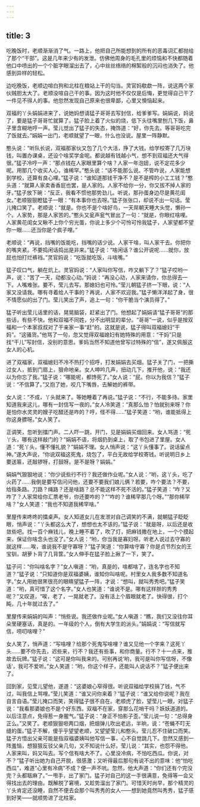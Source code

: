 ```yaml
---
---
---
```

title: 3
---



吃晚饭时，老顺渐渐消了气。一路上，他把自己所能想到的所有的恶毒词汇都抛给了那个“干部”。这是几年来少有的发泄。仿佛他周身的毛孔里的烦恼和不快都随着他口中喷出的一个个脏字眼溜出去了，心中丝丝络络的棉絮般的沉闷也消失了。他感到异样的轻松。

边吃晚饭，老顺边喧白狗和北柱在粮站上干的勾当。灵官妈欷歔一阵，说这两个家伙贼胆太大了。老顺没喧自己干的事。因为这时他不仅仅是后悔，更觉得自己干了一件见不得人的事。他忽然发现自己原来也很卑鄙，心里又懊恼起来。

双福的丫头娟娟进来了，说她妈想请猛子哥哥去写封信，给爹爹写。娟娟说，妈说了，要是猛子哥哥忙就算了。猛子脸上着了火似的烧，低下头往嘴里刨几下饭，鼻子里含糊地哼一声。莹儿觉出了猛子的失态，掩饰道：“好，你先去。等哥哥吃完了饭就去。”娟娟一出门，老顺就望了一眼，什么也没说。屋里一阵静默。

憨头说：“听队长说，双福那家伙又包了几个大活，挣了大钱。给学校寄了几万块钱，叫置办课桌，还设个啥奖学金呢。都说越有钱越小气，想不到双福还大气得很。”猛子冷哼一声：“那点钱在人家眼里算个啥？人家一年泡妞，说不定花多少呢。用那几个收买人心，谁稀罕。”憨头说：“话不能那么说。不管咋说，人家能想到学校，还算有良心哩。”猛子说：“谁知道那钱干净不？是不是榨的小工工钱？”憨头道：“就算人家卖香香屁也罢，是人家的。人家不给你一分，你又拔不掉人家的牙。”猛子放下碗：“反正，我看不惯他那势劲儿。听说，那孙蛋身边尽是黄花闺女。”老顺狠狠瞪猛子一眼：“有本事你也去呀。”猛子张张口，却说不出一句话。莹儿掩口笑了。老顺说：“就是。你也不是个啥好鸟，一天屌朝天睡大头觉，懒孙一个。人家势，那是人家苦的。”憨头又瓮声瓮气冒出了一句：“就是，你眼红啥哩。人家黄花闺女又瞅不上你个穷光蛋，你说上多少个可怜可怜我猛子，人家望都不望你一眼……还当你是个疯子哩。”

老顺说：“再说，挡嘴的饭能吃，挡嘴的话少说。人家干啥，叫人家干去。你把你的嘴夹紧。不要捣闲话捣出是非来。”猛子说：“啥闲话？谁公开说呢……就你，放屁也怕打烂裤裆。”灵官妈说：“吃饭就吃饭，斗啥嘴。”

猛子叹口气，躺在炕上。灵官妈说：“人家叫你写信，咋又躺下了？”猛子哎哟一声，说：“苦了一天，动都没心动。”妈说：“再没心动，人家来请你，你总得去一下。人嘴难张。要不，莹儿去写。那媳妇也可怜。”莹儿朝猛子挤一下眼，说：“人家又没请我。哪有寻着给人干事的？再说，人家不欢迎我。”猛子懒洋洋起了身，很不情愿似的出了门。莹儿笑出了声，追上一句：“你干脆当个演员得了。”

猛子听出莹儿话里的话，晃晃脑袋，赶紧出了门。他想起了娟娟请“猛子哥哥”的那些话，有些不快。他和双福不同姓，分不出明显的辈分。“哥哥”一说，似乎是按双福和一个本家叔叔对了干亲家一事“赶”的。这就是说，猛子得叫双福媳妇“干妈”。“这骚货。”他骂了一句，忽又觉得双福媳妇有她特殊的用意：“干妈”只是找“干儿”写封信，没别的意思。爹妈当然不知道他曾写过特殊的“信”，遂又佩服这女人的心机。

进了双福家，双福媳妇不冷不热打个招呼，打发娟娟去买烟。猛子关了门，一把撕过女人，抵到门扇上，狠命地亲。女人呻吟几声，扭动几下，推开他，说：“我还以为你忘了我。”猛子说：“哪能呢，都馋死了。”女人说：“屁。你以为我信？”猛子说：“不信算了。”又抱了她，咬几下嘴唇，去解她的裤带。

女人说：“不成，丫头就来了。等她睡着了再说。”猛子说：“不行，不能多待。家里知道我来这儿，哪有一封信写一夜的。”女人冷笑道：“真那么怕？怕就别来呀？你是怕你水灵灵的嫂子吃醋还是咋的？哼，怪不得……”猛子笑道：“哟，谁能抵得上你这身膘呀。”女人笑了。

正调笑，忽听到擂门声。二人吓一跳，开门，见是娟娟买烟回来。女人骂道：“死丫头，哪有这样敲门的？”娟娟不语，将烟扔到桌上，取了书包进了里屋。女人道：“死丫头，懂不懂礼貌？”娟娟不理。女人悄声说：“这丫头懂事了。说话留点神。”遂大声说，“你说双福这死鬼，烧包了，平白无故给学校寄钱。听说明日乡上要送匾，还敲锣呀，打鼓呀。是不是呀？娟娟。”

娟娟气狠狠地说：“你少说些行不行？我还做作业呢。”女人说：“哟，这丫头，吃了火药了……我倒是要写信问问他，还要不要我们娘儿俩？若要，咋个要法？不要，给指条路。刀路？绳路？还是啥路？总不能这样不死不活的。”猛子笑道：“咋？又咋了？人家常给你汇票老爷，你还要咋的？”“咋的？谁稀罕那几个呀。”“那你稀罕啥？”女人笑道：“我也不知道我稀罕啥。”

里屋传来咚咚的擂桌声。女人知道女儿在发泄对自己调笑的不满，就朝猛子眨眨眼，悄声说：“丫头都这么大了，想想也太不该的。”猛子说：“就是呀，以后还是收敛些吧。找一百个麻钱儿，晚上睡不着了，吹了灯，把麻钱撒在地上，一个个摸起来，保证你啥念头也没了。”女人说：“哟，你当我是寡妇呀。听老人说过去守寡的就这样……唉，谁说我不是守寡呀？”猛子笑道：“你算啥守寡？你是贞节烈女的王宝钏，胡萝卜背了几背筐。”女人伸手在猛子脸上揪了一下，笑了。

猛子问：“你叫啥名字？”女人嗔道：“哟，真是的，啥都啥了，连名字也不知道？”猛子说：“只知道你是双福婆姨，谁知你叫啥呢。村里女人我多数不知道名字。”女人用她很黑很亮的眼睛望猛子一阵，才说：“想叫，就叫秀秀吧。”猛子笑道：“哟，真可惜了这个名字。”女人也笑道：“谁说不是。哪有这样胖的秀秀呢？”又叹道，“唉，老了，一晃就老了。没有活上个眉眼就老了。快得很，打个盹，几十年就过去了。”

里屋传来娟娟的叫声：“悄些说。我还做作业呢。”女人嗔道：“瞧，我们又没往你耳朵里硬塞话，真是的。一年级的个人，倒有大学生的派头。”娟娟说：“写信就写信，唠叨啥哩？”

女人笑了，悄声道：“写啥哩？给那个死鬼写啥哩？谁又见他一个字来？这死丫头……要不你先去，迟些来，行不？我还有些事，和你商量。行不？十一点来，推故去玩牌。”猛子说：“这可是你叫我来的。可别再说‘哟，我可是叫你写信呀，不像话’，我可不爱听。”女人笑道：“哟，你这个样子，还能叫人说话不？”猛子便出来了。

回到家，见莹儿望他，遂道：“这婆娘心窄得很。听说双福给学校捐了钱，气不过，叫我信上骂哩。”莹儿笑道：“谁又问你来着？”猛子说：“谁又给你说呢？我在自言自语。”莹儿掩口而笑，笑得猛子很不自在。老顺虎了脸，望莹儿一眼，对猛子说：“我看那婆娘也不是个好东西。双福不在家，穿那么花哨干吗？妖妖道道的。以后注意点，免得惹一身腥气。”猛子说：“身正不怕影子歪。”莹儿说一句：“总得身正么。”又笑了。老顺狠狠咂两口烟，把烟弹儿吹出老远，半晌，说：“苍蝇不叮无缝的蛋。”猛子不解，傻乎乎望望老顺，又望望莹儿和憨头。莹儿忍不住破口而笑。猛子方悟出父亲可能是指双福婆姨叫他写信一事，心不自觉跳几下。忽然又感到一阵羞恼，想狠狠反驳父亲几句，又不知说什么好。莹儿说：“其实，也怨不得他。人家来叫，妈又叫去。写个信有啥大不了。心里没冷病，不怕吃西瓜。你说，对不？”猛子听出她为自己开脱，很感激；又听得最后那句有说不出的意味：他“怕吃西瓜”，难道“心里有冷病”不成？便一声不吭。忽然，他大声道：“你们还有个完没完？头都聒麻了。”一甩手，出了家门。猛子对自己的这一手很满意，免得等一会又得找出去的理由。既解脱了窘境，又趁势溜出了家门。可惜天时尚早，那个精灵的丫头肯定还没睡，自然不便去会那个叫秀秀的女人——想到她竟然叫秀秀，猛子感到好笑——就顺势进了北柱家。